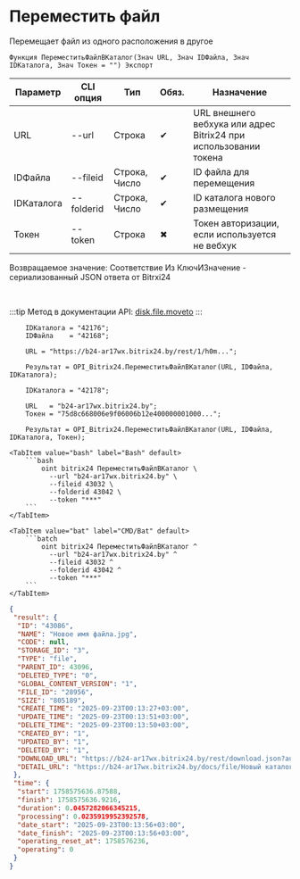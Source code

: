 ﻿---
sidebar_position: 9
description: Переместить файл и другие функции для работы с Bitrix24 в Открытом пакете интеграций - бесплатной open-source библиотеке интеграций для 1С:Предприятие 8, OneScript и CLI
keywords: [1C, 1С, 1С:Предприятие, 1С:Предприятие 8.3, API, Интеграция, Сервисы, Обмен, OneScript, CLI, Bitrix24]
---


# Переместить файл
 Перемещает файл из одного расположения в другое



`Функция ПереместитьФайлВКаталог(Знач URL, Знач IDФайла, Знач IDКаталога, Знач Токен = "") Экспорт`

  | Параметр | CLI опция | Тип | Обяз. | Назначение |
  |-|-|-|-|-|
  | URL | --url | Строка | &#x2714; | URL внешнего вебхука или адрес Bitrix24 при использовании токена |
  | IDФайла | --fileid | Строка, Число | &#x2714; | ID файла для перемещения |
  | IDКаталога | --folderid | Строка, Число | &#x2714; | ID каталога нового размещения |
  | Токен | --token | Строка | &#x2716; | Токен авторизации, если используется не вебхук |

  
  Возвращаемое значение:   Соответствие Из КлючИЗначение - сериализованный JSON ответа от Bitrxi24

<br/>

:::tip
Метод в документации API: [disk.file.moveto](https://dev.1c-bitrix.ru/rest_help/disk/file/disk_file_moveto.php)
:::
<br/>


```bsl title="Пример использования для 1С:Предприятие/OneScript"
    IDКаталога = "42176";
    IDФайла    = "42168";

    URL = "https://b24-ar17wx.bitrix24.by/rest/1/h0m...";

    Результат = OPI_Bitrix24.ПереместитьФайлВКаталог(URL, IDФайла, IDКаталога);

    IDКаталога = "42178";

    URL   = "b24-ar17wx.bitrix24.by";
    Токен = "75d8c668006e9f06006b12e400000001000...";

    Результат = OPI_Bitrix24.ПереместитьФайлВКаталог(URL, IDФайла, IDКаталога, Токен);
```
    

 <Tabs>
  
    <TabItem value="bash" label="Bash" default>
        ```bash
            oint bitrix24 ПереместитьФайлВКаталог \
              --url "b24-ar17wx.bitrix24.by" \
              --fileid 43032 \
              --folderid 43042 \
              --token "***"
        ```
    </TabItem>
  
    <TabItem value="bat" label="CMD/Bat" default>
        ```batch
            oint bitrix24 ПереместитьФайлВКаталог ^
              --url "b24-ar17wx.bitrix24.by" ^
              --fileid 43032 ^
              --folderid 43042 ^
              --token "***"
        ```
    </TabItem>
</Tabs>


```json title="Результат"
{
 "result": {
  "ID": "43086",
  "NAME": "Новое имя файла.jpg",
  "CODE": null,
  "STORAGE_ID": "3",
  "TYPE": "file",
  "PARENT_ID": 43096,
  "DELETED_TYPE": "0",
  "GLOBAL_CONTENT_VERSION": "1",
  "FILE_ID": "28956",
  "SIZE": "805189",
  "CREATE_TIME": "2025-09-23T00:13:27+03:00",
  "UPDATE_TIME": "2025-09-23T00:13:51+03:00",
  "DELETE_TIME": "2025-09-23T00:13:50+03:00",
  "CREATED_BY": "1",
  "UPDATED_BY": "1",
  "DELETED_BY": "1",
  "DOWNLOAD_URL": "https://b24-ar17wx.bitrix24.by/rest/download.json?auth=bbc9d168006e9f06006b12e40000000100000781e9b6433711eedbda5bc51f59ddaacf&token=disk%7CaWQ9NDMwODYmXz1OaW8zVlNVc1AzT2lJQk9NaVYxTWY1N0lydkZHUTR6OQ%3D%3D%7CImRvd25sb2FkfGRpc2t8YVdROU5ETXdPRFltWHoxT2FXOHpWbE5WYzFBelQybEpRazlOYVZZeFRXWTFOMGx5ZGtaSFVUUjZPUT09fGJiYzlkMTY4MDA2ZTlmMDYwMDZiMTJlNDAwMDAwMDAxMDAwMDA3ODFlOWI2NDMzNzExZWVkYmRhNWJjNTFmNTlkZGFhY2Yi.wXVGrD1sr3mZzu6w3p6m7V3jhHV3g2ONkdHGu1Vwmj8%3D",
  "DETAIL_URL": "https://b24-ar17wx.bitrix24.by/docs/file/Новый каталог/Новый подкаталог/Новое имя файла.jpg"
 },
 "time": {
  "start": 1758575636.87588,
  "finish": 1758575636.9216,
  "duration": 0.0457282066345215,
  "processing": 0.0235919952392578,
  "date_start": "2025-09-23T00:13:56+03:00",
  "date_finish": "2025-09-23T00:13:56+03:00",
  "operating_reset_at": 1758576236,
  "operating": 0
 }
}
```
